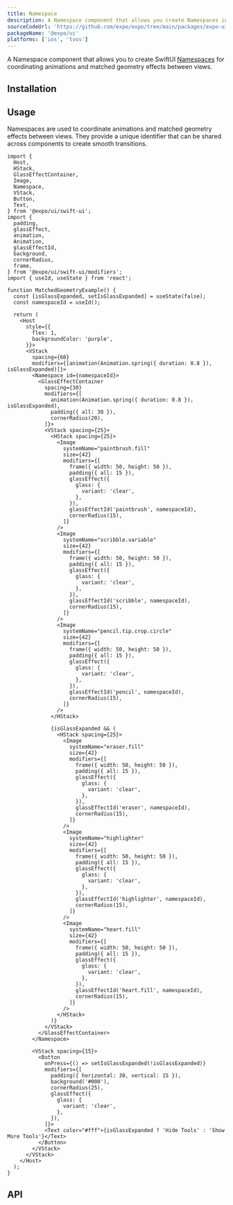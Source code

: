 ```yaml
---
title: Namespace
description: A Namespace component that allows you create Namespaces in SwiftUI
sourceCodeUrl: 'https://github.com/expo/expo/tree/main/packages/expo-ui'
packageName: '@expo/ui'
platforms: ['ios', 'tvos']
---
```



A Namespace component that allows you to create SwiftUI [Namespaces](https://developer.apple.com/documentation/swiftui/namespace) for coordinating animations and matched geometry effects between views.

## Installation

<APIInstallSection />

## Usage

Namespaces are used to coordinate animations and matched geometry effects between views. They provide a unique identifier that can be shared across components to create smooth transitions.

```tsx
import {
  Host,
  HStack,
  GlassEffectContainer,
  Image,
  Namespace,
  VStack,
  Button,
  Text,
} from '@expo/ui/swift-ui';
import {
  padding,
  glassEffect,
  animation,
  Animation,
  glassEffectId,
  background,
  cornerRadius,
  frame,
} from '@expo/ui/swift-ui/modifiers';
import { useId, useState } from 'react';

function MatchedGeometryExample() {
  const [isGlassExpanded, setIsGlassExpanded] = useState(false);
  const namespaceId = useId();

  return (
    <Host
      style={{
        flex: 1,
        backgroundColor: 'purple',
      }}>
      <VStack
        spacing={60}
        modifiers={[animation(Animation.spring({ duration: 0.8 }), isGlassExpanded)]}>
        <Namespace id={namespaceId}>
          <GlassEffectContainer
            spacing={30}
            modifiers={[
              animation(Animation.spring({ duration: 0.8 }), isGlassExpanded),
              padding({ all: 30 }),
              cornerRadius(20),
            ]}>
            <VStack spacing={25}>
              <HStack spacing={25}>
                <Image
                  systemName="paintbrush.fill"
                  size={42}
                  modifiers={[
                    frame({ width: 50, height: 50 }),
                    padding({ all: 15 }),
                    glassEffect({
                      glass: {
                        variant: 'clear',
                      },
                    }),
                    glassEffectId('paintbrush', namespaceId),
                    cornerRadius(15),
                  ]}
                />
                <Image
                  systemName="scribble.variable"
                  size={42}
                  modifiers={[
                    frame({ width: 50, height: 50 }),
                    padding({ all: 15 }),
                    glassEffect({
                      glass: {
                        variant: 'clear',
                      },
                    }),
                    glassEffectId('scribble', namespaceId),
                    cornerRadius(15),
                  ]}
                />
                <Image
                  systemName="pencil.tip.crop.circle"
                  size={42}
                  modifiers={[
                    frame({ width: 50, height: 50 }),
                    padding({ all: 15 }),
                    glassEffect({
                      glass: {
                        variant: 'clear',
                      },
                    }),
                    glassEffectId('pencil', namespaceId),
                    cornerRadius(15),
                  ]}
                />
              </HStack>

              {isGlassExpanded && (
                <HStack spacing={25}>
                  <Image
                    systemName="eraser.fill"
                    size={42}
                    modifiers={[
                      frame({ width: 50, height: 50 }),
                      padding({ all: 15 }),
                      glassEffect({
                        glass: {
                          variant: 'clear',
                        },
                      }),
                      glassEffectId('eraser', namespaceId),
                      cornerRadius(15),
                    ]}
                  />
                  <Image
                    systemName="highlighter"
                    size={42}
                    modifiers={[
                      frame({ width: 50, height: 50 }),
                      padding({ all: 15 }),
                      glassEffect({
                        glass: {
                          variant: 'clear',
                        },
                      }),
                      glassEffectId('highlighter', namespaceId),
                      cornerRadius(15),
                    ]}
                  />
                  <Image
                    systemName="heart.fill"
                    size={42}
                    modifiers={[
                      frame({ width: 50, height: 50 }),
                      padding({ all: 15 }),
                      glassEffect({
                        glass: {
                          variant: 'clear',
                        },
                      }),
                      glassEffectId('heart.fill', namespaceId),
                      cornerRadius(15),
                    ]}
                  />
                </HStack>
              )}
            </VStack>
          </GlassEffectContainer>
        </Namespace>

        <VStack spacing={15}>
          <Button
            onPress={() => setIsGlassExpanded(!isGlassExpanded)}
            modifiers={[
              padding({ horizontal: 30, vertical: 15 }),
              background('#000'),
              cornerRadius(25),
              glassEffect({
                glass: {
                  variant: 'clear',
                },
              }),
            ]}>
            <Text color="#fff">{isGlassExpanded ? 'Hide Tools' : 'Show More Tools'}</Text>
          </Button>
        </VStack>
      </VStack>
    </Host>
  );
}
```

## API

<APISection packageName="expo-ui/swift-ui/namespace" apiName="Namespace" />
